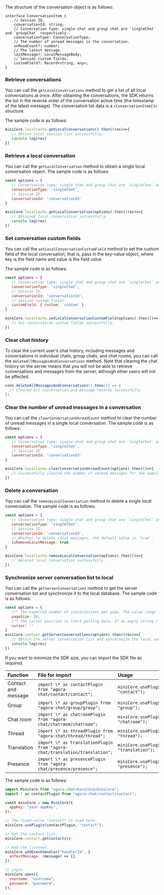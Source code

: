 <PlatformWrapper platform="web">

The structure of the conversation object is as follows:

```
interface ConversationItem {
	// Session ID.
	conversationId: string;
	// Conversation type: single chat and group chat are `singleChat` and `groupChat` respectively.
	conversationType: ConversationType;
	// The number of unread messages in the conversation.
	unReadCount?: number;
	// The latest message.
	lastMessage?: LocalMessageBody;
	// Session custom fields.
	customField?: Record<string, any>;
}
```

### Retrieve conversations

You can call the `getLocalConversations` method to get a list of all local conversations at once. After obtaining the conversations, the SDK returns the list in the reverse order of the conversation active time (the timestamp of the latest message). The conversation list data is a `<ConversationItem[]>` structure.

The sample code is as follows:

```javascript
miniCore.localCache.getLocalConversations().then((res)=>{
   // Obtain local session list successfully.
   console.log(res)
})
```

### Retrieve a local conversation

You can call the `getLocalConversation` method to obtain a single local conversation object. The sample code is as follows:

```javascript
const options = {
   // Conversation type: single chat and group chat are `singleChat` and `groupChat` respectively.
   conversationType: 'singleChat',
   // Session ID.
   conversationId: 'conversationId'
}

miniCore.localCache.getLocalConversation(options).then((res)=>{
   // Obtained local conversation successfully.
   console.log(res)
})
```

### Set conversation custom fields

You can call the `setLocalConversationCustomField` method to set the custom field of the local conversation, that is, pass in the key-value object, where key is the field name and value is the field value.

The sample code is as follows:

```javascript
const options = {
   // Conversation type: single chat and group chat are `singleChat` and `groupChat` respectively.
   conversationType: 'singleChat',
   // Session ID.
   conversationId: 'conversationId',
   // Session custom fields.
   customField: { custom: 'custom' }
}

miniCore.localCache.setLocalConversationCustomField(options).then(()=>{
   // Set conversation custom fields successfully.
})
```

### Clear chat history

To clear the current user's chat history, including messages and conversations in individual chats, group chats, and chat rooms, you can call the `deleteAllMessagesAndConversations` method. Note that clearing the chat history on the server means that you will not be able to retrieve conversations and messages from the server, although other users will not be affected.

```java
conn.deleteAllMessagesAndConversations().then(() => {
  // Cleared all conversation and message records successfully
})
```

### Clear the number of unread messages in a conversation

You can call the `clearConversationUnreadCount` method to clear the number of unread messages in a single local conversation. The sample code is as follows:


```javascript
const options = {
   // Conversation type: single chat and group chat are `singleChat` and `groupChat` respectively.
   conversationType: 'singleChat',
   // Session ID.
   conversationId: 'conversationId'
}

miniCore.localCache.clearConversationUnreadCount(options).then(()=>{
   // Successfully cleared the number of unread messages for the specified conversation.
})
```

### Delete a conversation

You can call the `removeLocalConversation` method to delete a single local conversation. The sample code is as follows:

```javascript
const options = {
   // Conversation type: single chat and group chat are `singleChat` and `groupChat` respectively.
   conversationType: 'singleChat',
   // Session ID.
   conversationId: 'conversationId',
   // Whether to delete local messages, the default value is `true`.
   isRemoveLocalMessage: true
}

miniCore.localCache.removeLocalConversation(options).then(()=>{
   // Deleted local conversation successfully.
})
```

### Synchronize server conversation list to local

You can call the `getServerConversations` method to get the server conversation list and synchronize it to the local database. The sample code is as follows:

```javascript
const options = {
   /** The expected number of conversations per page. The value range is [1,50], and the default is `20`. */
   pageSize: 20,
   /** The cursor position to start getting data. If an empty string ('') is passed, the SDK starts to obtain the conversations from the latest active conversation. */
   cursor: ''
}
miniCore.contact.getServerConversations(options).then((res)=>{
   // Obtain the server conversation list and synchronize the local successfully.
   console.log(res)
})
```

If you want to minimize the SDK size, you can import the SDK file as required.

| Function    | File for import       | Usage                     |
| :------------- | :---------------- | :------------------- |
| Contact and message | `import \* as contactPlugin from "agora-chat/contact/contact";`             | `miniCore.usePlugin(contactPlugin, "contact");`         |
| Group            | `import \* as groupPlugin from "agora-chat/group/group";`                   | `miniCore.usePlugin(groupPlugin, "group");`             |
| Chat room           | `import \* as chatroomPlugin from "agora-chat/chatroom/chatroom";`          | `miniCore.usePlugin(chatroomPlugin, "chatroom");`       |
| Thread            | `import \* as threadPlugin from "agora-chat/thread/thread";`                | `miniCore.usePlugin(threadPlugin, "thread");`           |
| Translation      | `import \* as translationPlugin from "agora-chat/translation/translation";` | `miniCore.usePlugin(translationPlugin, "translation");` |
| Presence    | `import \* as presencePlugin from "agora-chat/presence/presence";`          | `miniCore.usePlugin(presencePlugin, "presence");`       |

The sample code is as follows:

```javascript
import MiniCore from "agora-chat/miniCore/miniCore";
import * as contactPlugin from "agora-chat/contact/contact";

const miniCore = new MiniCore({
  appKey: "your appKey",
});

// The fixed value "contact" is used here.
miniCore.usePlugin(contactPlugin, "contact");

// Get the contact list.
miniCore.contact.getContacts();

// Add the listener.
miniCore.addEventHandler("handlerId", {
  onTextMessage: (message) => {},
});

// Login
miniCore.open({
  username: "username",
  password: "password",
});
```

</PlatformWrapper>
